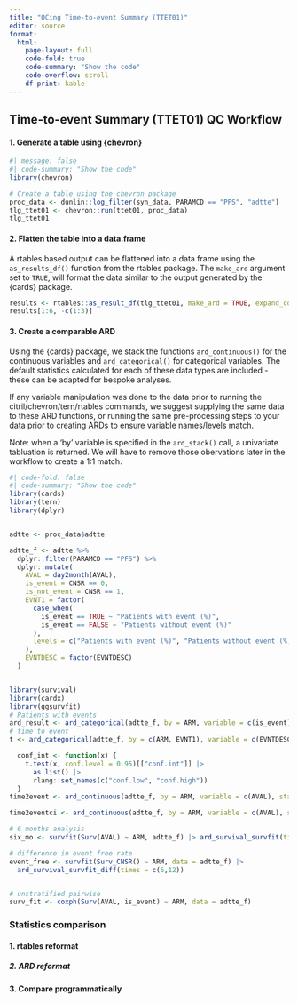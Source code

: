 ```yaml
---
title: "QCing Time-to-event Summary (TTET01)"
editor: source
format: 
  html:
    page-layout: full
    code-fold: true
    code-summary: "Show the code"
    code-overflow: scroll 
    df-print: kable
---
```


## Time-to-event Summary (TTET01) QC Workflow

#### 1. Generate a table using {chevron}

```r
#| message: false
#| code-summary: "Show the code"
library(chevron)

# Create a table using the chevron package 
proc_data <- dunlin::log_filter(syn_data, PARAMCD == "PFS", "adtte")
tlg_ttet01 <- chevron::run(ttet01, proc_data)
tlg_ttet01

```

#### 2. Flatten the table into a data.frame

A rtables based output can be flattened into a data frame using the `as_results_df()` function from the rtables package. The `make_ard` argument set to `TRUE`, will format the data similar to the output generated by the {cards} package.

```r
results <- rtables::as_result_df(tlg_ttet01, make_ard = TRUE, expand_colnames = TRUE)
results[1:6, -c(1:3)]
```

#### 3. Create a comparable ARD

Using the {cards} package, we stack the functions `ard_continuous()` for the continuous variables and `ard_categorical()` for categorical variables. The default statistics calculated for each of these data types are included - these can be adapted for bespoke analyses.

If any variable manipulation was done to the data prior to running the citril/chevron/tern/rtables commands, we suggest supplying the same data to these ARD functions, or running the same pre-processing steps to your data prior to creating ARDs to ensure variable names/levels match.

Note: when a 'by' variable is specified in the  `ard_stack()` call, a univariate tabluation is returned. We will have to remove those obervations later in the workflow to create a 1:1 match. 

```r
#| code-fold: false
#| code-summary: "Show the code"
library(cards)
library(tern)
library(dplyr)


adtte <- proc_data$adtte

adtte_f <- adtte %>%
  dplyr::filter(PARAMCD == "PFS") %>%
  dplyr::mutate(
    AVAL = day2month(AVAL),
    is_event = CNSR == 0,
    is_not_event = CNSR == 1,
    EVNT1 = factor(
      case_when(
        is_event == TRUE ~ "Patients with event (%)",
        is_event == FALSE ~ "Patients without event (%)"
      ),
      levels = c("Patients with event (%)", "Patients without event (%)")
    ),
    EVNTDESC = factor(EVNTDESC)
  )


library(survival)
library(cardx)
library(ggsurvfit)
# Patients with events
ard_result <- ard_categorical(adtte_f, by = ARM, variable = c(is_event))
# time to event
t <- ard_categorical(adtte_f, by = c(ARM, EVNT1), variable = c(EVNTDESC))

  conf_int <- function(x) {
    t.test(x, conf.level = 0.95)[["conf.int"]] |>
      as.list() |>
      rlang::set_names(c("conf.low", "conf.high"))
  }
time2event <- ard_continuous(adtte_f, by = ARM, variable = c(AVAL), statistic = list(everything() ~ continuous_summary_fns(c("median", "p25", "p75", "min", "max"))))

time2eventci <- ard_continuous(adtte_f, by = ARM, variable = c(AVAL), statistic = ~list(conf_int = conf_int))

# 6 months analysis
six_mo <- survfit(Surv(AVAL) ~ ARM, adtte_f) |> ard_survival_survfit(time = c(6))

# difference in event free rate
event_free <- survfit(Surv_CNSR() ~ ARM, data = adtte_f) |>
  ard_survival_survfit_diff(times = c(6,12))


# unstratified pairwise
surv_fit <- coxph(Surv(AVAL, is_event) ~ ARM, data = adtte_f)


```

### Statistics comparison

#### 1. rtables reformat


##### 2. ARD reformat


#### 3. Compare programmatically

